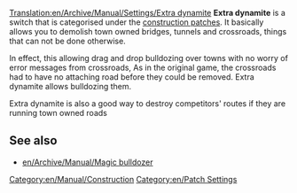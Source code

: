 [[Translation:en/Archive/Manual/Settings/Extra dynamite]]
'''Extra dynamite''' is a switch that is categorised under the [[en/Archive/Manual/Settings/Configuring patches/Construction|construction patches]]. It basically allows you to demolish town owned bridges, tunnels and crossroads, things that can not be done otherwise. 

In effect, this allowing drag and drop bulldozing over towns with no worry of error messages from crossroads, As in the original game, the crossroads had to have no attaching road before they could be removed. Extra dynamite allows bulldozing them.

Extra dynamite is also a good way to destroy competitors' routes if they are running town owned roads

==See also==
* [[en/Archive/Manual/Magic bulldozer]]

[[Category:en/Manual/Construction]]
[[Category:en/Patch Settings]]